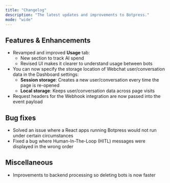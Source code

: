 ```yaml
---
title: "Changelog"
description: "The latest updates and improvements to Botpress."
mode: "wide"
---
```



<Update label="April 11, 2025">

## Features & Enhancements

- Revamped and improved **Usage** tab:
    - New section to track AI spend
    - Revised UI makes it clearer to understand usage between bots
- You can now specify the storage location of Webchat user/conversation data in the Dashboard settings:
    - **Session storage**: Creates a new user/conversation every time the page is re-opened
    - **Local storage**: Keeps user/conversation data across page visits
- Request headers for the Webhook integration are now passed into the event payload

## Bug fixes

- Solved an issue where a React apps running Botpress would not run under certain circumstances
- Fixed a bug where Human-In-The-Loop (HITL) messages were displayed in the wrong order

## Miscellaneous

- Improvements to backend processing so deleting bots is now faster

</Update>